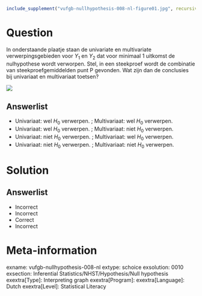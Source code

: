 ```{r, echo = FALSE, results = "hide"}
include_supplement("vufgb-nullhypothesis-008-nl-figure01.jpg", recursive = TRUE)
```

Question
========

In onderstaande plaatje staan de univariate en multivariate verwerpingsgebieden voor $Y_{1}$ en $Y_{2}$ dat voor minimaal 1 uitkomst de nulhypothese wordt verworpen. Stel, in een steekproef wordt de combinatie van steekproefgemiddelden punt P gevonden. Wat zijn dan de conclusies bij univariaat en multivariaat toetsen?

![](vufgb-nullhypothesis-008-nl-figure01.jpg)
  
Answerlist
----------
* Univariaat: wel $H_{0}$ verwerpen. ; Multivariaat: wel $H_{0}$ verwerpen.
* Univariaat: wel $H_{0}$ verwerpen. ; Multivariaat: niet $H_{0}$ verwerpen.
* Univariaat: niet $H_{0}$ verwerpen. ; Multivariaat: wel $H_{0}$ verwerpen.
* Univariaat: niet $H_{0}$ verwerpen. ; Multivariaat: niet $H_{0}$ verwerpen.

Solution
========

Answerlist
----------
* Incorrect
* Incorrect
* Correct
* Incorrect

Meta-information
================
exname: vufgb-nullhypothesis-008-nl
extype: schoice
exsolution: 0010
exsection: Inferential Statistics/NHST/Hypothesis/Null hypothesis
exextra[Type]: Interpreting graph
exextra[Program]: 
exextra[Language]: Dutch
exextra[Level]: Statistical Literacy